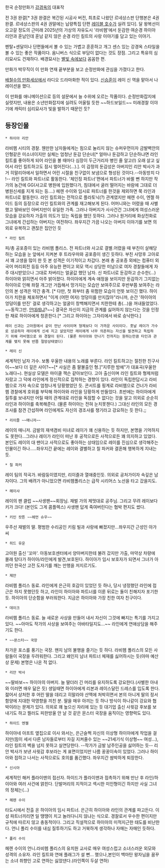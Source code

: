 한국 순정만화가 [[강경옥]]의 대표작

전 3권 완결[* 3권 완결은 복간된 시공사 버전, 최초로 나왔던 르네상스판 단행본은 4권 완결. 르네상스판의 4권 권말에는 납량특집 단편 [[레이블 호수]]가 실려 있다]. 달 왕복선이 오고갈 정도의 근미래 2025년의 가상의 자유도시 '라비헴'에서 둔감한 여순경 하이아 리안과 훈남인데 훈남 같지 않은 순경 라인 킬트의 사랑 이야기를 담고 있는 이야기. 

펜탈+센달이나 단편들에서 볼 수 있는 가볍고 훈훈하고 개그 센스 있는 강경옥 스타일을 볼 수 있는 좋은 작품이다. 옴니버스 식으로 부담이 없다는 것도 장점. 그리고 특유의 심리묘사도 건재하다. 배경묘사는 [[별빛 속에]]보다 꼼꼼한 편.

만화가 박무직이 이 만화 연재 끝부분을 보고 순정만화에 관심을 가졌다고 한다.

[[배철수의 만화세상]]에서 라디오 드라마화한 적이 있다. [[신승훈]]이 레이 신 역을 맡아서 나레이션을 했다.

이 만화를 애니메이션으로 등의 설문에서 늘 수위에 오르는 작품이다. 순정만화잡지에 실렷지만, 내용은 소년만화잡지에 실려도 어울릴 듯한 ~~하드보일드~~ 미래경찰 이야기에 캐릭터 심리묘사가 빛을 발하기 때문인 듯? 

== 등장인물 ==

 * 하이아 리안
라비헴 시티의 경찰. 웬만한 남자들에게는 힘으로 눌리지 않는 슈퍼우먼이자 금발벽안의 인형같은 미소녀이지만 실체는 엄청난 둔감 단순녀[* 얼마나 둔감하고 단순하냐면 라인 킬트를 좋아하게 되어 라인을 볼 때마다 심장이 두근거리자 병인 줄 알고(!) 오래 살고 싶어서 라인 킬트하고도 잠시 멀어진다(...).]. 이 감정의 둔감성은 아버지인 리안 박사가 과거 히말리아에서 일하면서 어린 시절을 친구없이 보냄으로 형성된 것이다.--아동방치 다 !--
라인 킬트와 파트너로 활동한다. '체인징 파트너'편에서 파트너가 바뀔 뻔 하지만 작가의 농간에 GG(사고로 병원에 입원했다가, 침대에서 굴러 떨어지는 바람에 그대로 더 병원신세를 지게 되는 등....) 헤렌 수이와 임시로 파트너를 한것을 제외하면 쭉 라인과 파트너로 활동한다.
라인 킬트와는 전적으로 플라토닉(?) 관계였지만 헤렌 수이, 엔젤 하이드 등의 등장으로 라인 킬트와의 관계를 재고해보게 된다.
어머니와는 어렸을 때 사별했고 딸바보인 아버지만이 유일한 가족. 그러나 아버지가 사사건건 그녀에게 여성스러운 모습을 강요하자 가출의 의도가 있는 독립을 했던 듯하다. 그러나 원거리에 화상전화로 그녀에게 간섭하는 아버지는 여전하다. 좌우지간 가끔 나오는 아버지 이야기를 보면 의외로 유복하고 괜찮은 집안인 듯

 * 라인 킬트
피/총 공포증이 있는 라비헴 폴리스. 전 파트너와 사고로 결별.어렸을 때 부친이 살해당하는 모습을 눈 앞에서 지켜본 후 트라우마와 공포증이 생긴 듯하다. 부친 사망후 고아로서 꽤 고생을 많이 한 듯 본 성격은 이기적이고 차갑다. 본래 총 공포증 외에는 컴퓨터 외국어 머리회전 등등 아주 유능한 편이고 외모 역시 상당한 미남으로 여자 경찰들에게 자주 대시받았으나 그대로 차버리는 얼굴값 했던 남자.
신 파트너로 둔감하고 순수한(...) 하이아와 얽히면서 아주 밝아졌다. 하이아에게 계속 애정을 보이지만 둔감하기 그지없는 하이아로 인해 좌절 개그만 거듭해서 망가지는 모습만 보여주므로 후반부쯤 보여주는 라인의 본 성격은 약간 충격. [* 다만, 첫 화부터 좀 위험한 모습이 언뜻 보이긴 했다. 하이아가 치한을 체포하면서 "이게 (어떤 여자) 엉덩이를 만지잖아"라니까, 순간 '하이아의 엉덩이를 만진' 걸로 생각하고는 얼굴이 창백해지면서 치한한테 총(...)을 꺼내들었었다. ~~동작그만. [[얀데레]]냐?~~] 결국은 자신이 지금의 관계를 싫어하지 않는다는 것을 인정한 채로 하이아에게 청혼한다.[* 그리고 하이아는 그자리에서 바로 승낙한다.]
 레이 신과는 고아원에서 같이 만난 사이이며 형제보다 더 가까운 사이이다. 훗날 레이가 가수로 성공하자 레이에게 신세 지고 살았지만 레이에게 너무 의존하는 자신을 발견하고 독립하기 위해 라비헴으로 와 경찰이 된다. (물론 하이아와 만나기 전까지는 원하는만큼 타인과 관계를 맺지 못해 반쯤 절망상태였다)

 * 레이 신 
세계적인 남자 가수. 보통 우울한 내용의 노래를 부른다. 라인 킬트하고는 절친한 친구사이~~보다 더 깊은 사이?~~[* 사실은 좀 팔불출인 형.]"지루한 밤에"가 대표곡(우울한 노래다~). 현실상 모델은 마이클 잭슨 같아보인다.
고아 출신이며 라인 킬트와 형제처럼 자랐고 그 덕에 라인에게 정신적으로 집착하는 경향이 있다. 라인이 독립한답시고 라비헴으로 가자 속으로 엄청나게 당황했었던 듯. 콘서트를 핑계로 라비헴으로 건너가 라비헴 경찰에게 호위를 부탁해 하이아와 라인을 당황하게 만들었다. 초반에는 하이아에게 질투를 보내지만 어릴 때의 관계대로 라인을 독점할 수 없다는 것을 알고 의외로 순순히 라인과 하이아를 축복해준다. (물론 하이아는 전혀 눈치못챈다.) 그대신 라인의 모든 경조사를 참견 간섭하며 라인에게도 자신의 경조사를 챙기라고 강요하는 듯 한다.;;

 * 리이즐 ~~매니저~~
레이의 매니저. 금발의 재색겸비 미녀로 레이가 꽤 신용하는 듯 하지만, 본명을 기억하지도 못한다...그러나 레이가 라인이 떠난 후 공적으로든 사적으로든 꽤 의지하고 있었다. 본인도 레이의 대 팬이고 사적으로도 좋아하는 상태임으로 레이를 진심으로 생각해주는 인물이긴 하나.....좌우지간 끝에는 레이와 결별하고 칠 파커와 결혼해 행복하게 지내는 듯.

 * 칠 파커
레이 팀의 작곡가. 바람둥이였지만, 리이즐과 열애중인듯. 의외로 공처가이자 속깊은 남자이다. 그의 배려가 아니었으면 라비헴폴리스는 급작 시리어스 노선을 타고 갔을지도.

 * 헤이샤
레이의 팬 클럽 ~~사생팬~~회장님. 재벌 가의 제멋대로 공주님. 그리고 무려 레이보다 키가 크다! (본인도 그게 콤플렉스) 사생팬 답게 죽여버린다는 협박 편지도 썼다.

 * 키인 캇튼 ~~헤먼 슈우~~
우주선 재벌의 딸. 평범한 수리공인 키림 빌과 사랑에 빠졌지만...좌우지간 근성인 아가씨

 * 히드 유운 
고아원 출신 '꼬마'. 아동보호센터에서 양아버지한테 불려 갔지만 가출, 마약상 차량에 몰래 탔다가 하이아/라인에게 발견,보호된다. 하이아가 임시 보호자가 되면서 그녀가 아끼던 한국산 고전 도자기를 깨는 만행을 저지르기도.

 * 제안
라비헴 폴리스 동료. 라인에게 은근히 호감이 있었던 듯 하나, 당시 냉정했던 라인에 접근은 하지 못했던듯 하고, 라인이 하이아와 파트너를 이룬 뒤로는 둘이 친해지자 포기한 듯. 하이아의 단순함을 부러워한다. 지금은 하이아와 가장 친한 여자 친구이다.

 * 데이크
라비헴 폴리스 동료. 늘 새로운 사상을 만들어 내서 자신이 그것에 빠지는 특기를 가지고 있다. ~~아마도 작가의 사상을 보여주는 아바타일지도...~~ 라인에게 연애상담을 해주기도 한다. 

 * ~~몬스터~~ 국장
차가운 포스를 풍기는 국장. 왠지 남의 불행을 즐기는 듯 하다. 라비헴 폴리스의 모든 사람들이 국장을 두려워한다. 그리고 왜인지 남녀 파트너 체재를 싫어하시는 듯(아마 예산상 문제) 본명은 나온 적 없다.

 * 리안 박사 
~~딸바보~~ 하이아의 아버지. 늘 딸더러 긴 머리를 유지하도록 강요한다.(사별한 아내와 이러면 매우 닮은 듯) 생일때면 하이아에게 리본과 레이스달린 드레스를 입도록 한다. 젊어서 상처한 후 어린 딸을 데리고 히말라야 산맥에 처박히면서 본의 아니게 딸의 정서함양에 지대한 악영향을 끼친 분. 딸을 매우 아끼는 듯 하나 방식이 하나같이 강요와 협박이라는 문제가 있다. 의외로 꽤 높으신 자리에 있는 듯 대기업 출신 사윗감 후보를 보내기도 하고 찔러도 피한방울 안 날 것 같은 몬스터 국장을 움직이는 영향력도 있다.

 * 하이드 엔젤
하이아네 아프트 옆집으로 이사 와서는, 은근슬쩍 자신의 이상형 하이아에게 작업을 걸지만(힘이 세서 다른 남자들로부터 자길 지켜줄수 있는 ~~21세기식 이상형~~ 여성...), 라인 킬트의 벽을 넘지 못하고 실연당한다. --작가가 금발 남주인공을 싫어하는 듯--
리안 박사가 보낸 사윗감 후보라는 게 표면이었지만 나름 꿍꿍이속이 있었다. 그러나 하이아와 접하고 나서는 사적으로도 호의를 품긴했다. 좌우지간 쌈박하게 퇴장한다.

 * 신시아
세계적인 해커 플라이맨의 접선자. 하이드가 플라이맨과 접촉하기 위해 만난 후 라인/하이아와 여러 사건에 얽힌다. 단발머리의 지적이고 섹시한 미인형이긴 하지만 사실 그녀의 정체는(...)

 * 헤렌 수이
타도시에서 전출 온 하이아의 임시 파트너. 은근히 하이아와 라인의 관계를 파고든다. 이성 파트너끼리면  일 땡땡이 치고 놀러다니지 않냐는 식으로. 경찰로서 우수한 편이지만 규칙에 따르지 않고 충동적이다. 그리고 직설적으로 하이아의 미적지근한 태도를 비난한다. 언니 폴리 수이를 내심 질투하기도 하고 거북하게 생각하나 자매는 자매인 듯하다.

 * 폴리 수이
헤렌 수이의 언니.라비헴 폴리스의 유치원 교사로 매우 여성스럽고 소녀스러운 외모와 성격의 소유자. 라인 킬트와 연애 플래그가 설 뻔... 했으나,본인이 백마탄 왕자님을 꿈꾸는 소녀 취향인 고로 연하는 싫었댄다.(라인쪽이 두살 연하)
